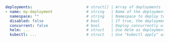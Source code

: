 ```yaml
deployments:                        # struct[] | Array of deployments
- name: my-deployment               # string   | Name of the deployment
  namespace: ""                     # string   | Namespace to deploy to (Default: "" = namespace of the active namespace/Space)
  disabled: false                   # bool     | If true, the deployment will not be deployed, purged or rendered
  concurrent: false                 # bool     | Deploy concurrently with other deployments that also have concurrency enabled (Default: false)
  helm: ...                         # struct   | Use Helm as deployment tool and set options for Helm
  kubectl: ...                      # struct   | Use "kubectl apply" as deployment tool and set options for kubectl
```
